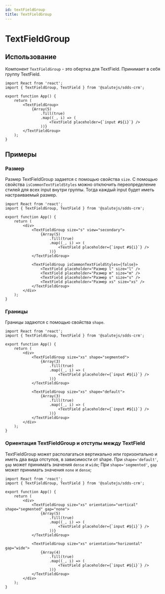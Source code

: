 ```yaml
---
id: textFieldGroup
title: TextFieldGroup
---
```



# TextFieldGroup
<Description name="TextFieldGroup" />
<PropsTable name="TextFieldGroup" exclude={['css']} />

## Использование
Компонент `TextFieldGroup` - это обертка для TextField. Принимает в себя группу TextField.

```tsx live
import React from 'react';
import { TextFieldGroup, TextField } from '@salutejs/sdds-crm';

export function App() {
    return (
        <TextFieldGroup>
            {Array(5)
                .fill(true)
                .map((_, i) => (
                    <TextField placeholder={`input #${i}`} />
                ))}
        </TextFieldGroup>
    );
}
```

## Примеры

### Размер
Размер TextFieldGroup задается с помощью свойства `size`.
С помощью свойства `isCommonTextFieldStyles` можно отключить переопределение стилей для всех input внутри группы. 
Тогда каждый input будет иметь настраиваемый размер.

```tsx live
import React from 'react';
import { TextFieldGroup, TextField } from '@salutejs/sdds-crm';

export function App() {
    return (
        <div>
            <TextFieldGroup size="s" view="secondary">
                {Array(5)
                    .fill(true)
                    .map((_, i) => (
                        <TextField placeholder={`input #${i}`} />
                    ))}
            </TextFieldGroup>
            
            <TextFieldGroup isCommonTextFieldStyles={false}>
                <TextField placeholder="Размер l" size="l" />
                <TextField placeholder="Размер m" size="m" />
                <TextField placeholder="Размер s" size="s" />
                <TextField placeholder="Размер xs" size="xs" />
            </TextFieldGroup>
        </div>
    );
}
```

### Границы
Границы задаются с помощью свойства `shape`.

```tsx live
import React from 'react';
import { TextFieldGroup, TextField } from '@salutejs/sdds-crm';

export function App() {
    return (
        <div>
            <TextFieldGroup size="xs" shape="segmented">
                {Array(3)
                    .fill(true)
                    .map((_, i) => (
                        <TextField placeholder={`input #${i}`} />
                    ))}
            </TextFieldGroup>

            <TextFieldGroup size="xs" shape="default">
                {Array(3)
                    .fill(true)
                    .map((_, i) => (
                        <TextField placeholder={`input #${i}`} />
                    ))}
            </TextFieldGroup>
        </div>
    );
}
```

### Ориентация TextFieldGroup и отступы между TextField

TextFieldGroup может располагаться вертикально или горизонтально и иметь два вида отступов, в зависимости от shape.
При `shape='default'`, `gap` может принимать значения `dense` и `wide`;
При `shape='segmented'`, `gap` может принимать значения `none` и `dense`;

```tsx live
import React from 'react';
import { TextFieldGroup, TextField } from '@salutejs/sdds-crm';

export function App() {
    return (
        <div>
            <TextFieldGroup size="xs" orientation="vertical" shape="segmented" gap="none">
                {Array(5)
                    .fill(true)
                    .map((_, i) => (
                        <TextField placeholder={`input #${i}`} />
                    ))}
            </TextFieldGroup>

            <TextFieldGroup size="xs" orientation="horizontal" gap="wide">
                {Array(4)
                    .fill(true)
                    .map((_, i) => (
                        <TextField placeholder={`input #${i}`} />
                    ))}
            </TextFieldGroup>
        </div>
    );
}
```
